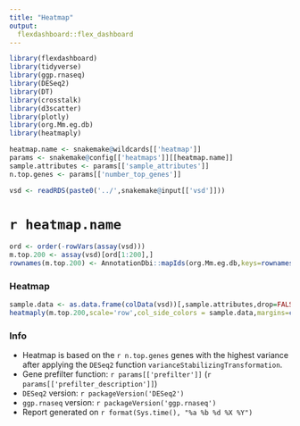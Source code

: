```yaml
---
title: "Heatmap"
output: 
  flexdashboard::flex_dashboard
---
```


```r
library(flexdashboard)
library(tidyverse)
library(ggp.rnaseq)
library(DESeq2)
library(DT)
library(crosstalk)
library(d3scatter)
library(plotly)
library(org.Mm.eg.db)
library(heatmaply)
```

```r
heatmap.name <- snakemake@wildcards[['heatmap']]
params <- snakemake@config[['heatmaps']][[heatmap.name]]
sample.attributes <- params[['sample_attributes']]
n.top.genes <- params[['number_top_genes']]
```

```r
vsd <- readRDS(paste0('../',snakemake@input[['vsd']]))
```

`r heatmap.name`
=====================================

```r
ord <- order(-rowVars(assay(vsd)))
m.top.200 <- assay(vsd)[ord[1:200],]
rownames(m.top.200) <- AnnotationDbi::mapIds(org.Mm.eg.db,keys=rownames(m.top.200),keytype='ENTREZID',column='SYMBOL')
```

### Heatmap

```r
sample.data <- as.data.frame(colData(vsd))[,sample.attributes,drop=FALSE]
heatmaply(m.top.200,scale='row',col_side_colors = sample.data,margins=c(100,100))
```

### Info

- Heatmap is based on the `r n.top.genes` genes with the highest variance after applying the `DESeq2` function `varianceStabilizingTransformation`.
- Gene prefilter function: ``r params[['prefilter']]`` (`r params[['prefilter_description']]`)
- `DESeq2` version: `r packageVersion('DESeq2')`
- `ggp.rnaseq` version: `r packageVersion('ggp.rnaseq')`
- Report generated on `r format(Sys.time(), "%a %b %d %X %Y")`